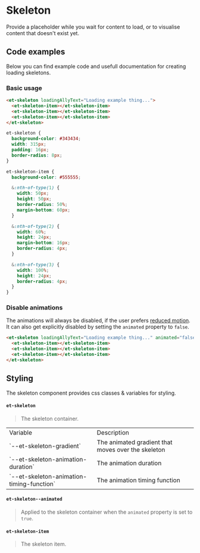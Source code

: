 # Skeleton

Provide a placeholder while you wait for content to load, or to visualise content that doesn't exist yet.

## Code examples

Below you can find example code and usefull documentation for creating loading skeletons.

### Basic usage

```html
<et-skeleton loadingAllyText="Loading example thing...">
  <et-skeleton-item></et-skeleton-item>
  <et-skeleton-item></et-skeleton-item>
  <et-skeleton-item></et-skeleton-item>
</et-skeleton>
```

```scss
et-skeleton {
  background-color: #343434;
  width: 315px;
  padding: 16px;
  border-radius: 8px;
}

et-skeleton-item {
  background-color: #555555;

  &:nth-of-type(1) {
    width: 50px;
    height: 50px;
    border-radius: 50%;
    margin-bottom: 60px;
  }

  &:nth-of-type(2) {
    width: 60%;
    height: 24px;
    margin-bottom: 16px;
    border-radius: 4px;
  }

  &:nth-of-type(3) {
    width: 100%;
    height: 24px;
    border-radius: 4px;
  }
}
```

### Disable animations

The animations will always be disabled, if the user prefers [reduced motion](https://developer.mozilla.org/en-US/docs/Web/CSS/@media/prefers-reduced-motion).
It can also get explicitly disabled by setting the `animated` property to `false`.

```html
<et-skeleton loadingAllyText="Loading example thing..." animated="false">
  <et-skeleton-item></et-skeleton-item>
  <et-skeleton-item></et-skeleton-item>
  <et-skeleton-item></et-skeleton-item>
</et-skeleton>
```

## Styling

The skeleton component provides css classes & variables for styling.

#### `et-skeleton`

> The skeleton container.

<table>
  <tr>
    <td>Variable</td>
    <td>Description</td>
  </tr>
  <tr>
    <td>`--et-skeleton-gradient`</td>
    <td>The animated gradient that moves over the skeleton</td>
  </tr>
  <tr>
    <td>`--et-skeleton-animation-duration`</td>
    <td>The animation duration</td>
  </tr>
  <tr>
    <td>`--et-skeleton-animation-timing-function`</td>
    <td>The animation timing function</td>
  </tr>
</table>

#### `et-skeleton--animated`

> Applied to the skeleton container when the `animated` property is set to `true`.

#### `et-skeleton-item`

> The skeleton item.

